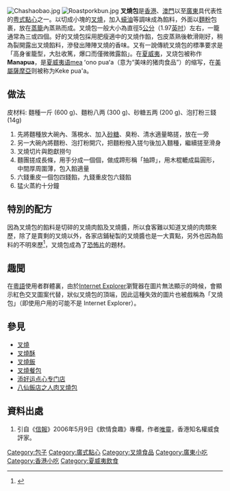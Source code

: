 {{noteTA
|1=zh-cn:小吃; zh-hk:小食;zh-mo:小食; zh-tw:小吃;
}}

{{bareURL}}
{{Infobox prepared food
| name             = 叉燒包
| image            = [[File:Char_siu_bao.jpg|250px]]
| caption          = 
| alternate_name   = 
| country          = 香港
| region           = 
| creator          = 
| course           = 
| type             = 小吃類、點心類
| served           = 熱
| main_ingredient  = 豬肉
| variations       = 烤或蒸
| other            = 
}}
{{Chinese|t={{linktext|叉燒包}}|s={{linktext|叉烧包}}|l="barbecue pork bun"|showflag=jp|p=chāshāo bāo|mi={{IPAc-cmn|ch|a|1|sh|ao|1|b|ao|1}}|h=chaseu bao|y=chāsīu bāau|ci={{IPAc-yue|c|aa|1|s|iu|1|b|aau|1}}|j=caa1siu1 baau1|poj=chhe-sio-pau|order=st|w=cha<sup>1</sup>shao<sup>1</sup>pao<sup>1</sup>}}
[[File:Chashaobao.jpg|thumb]]
[[File:Roastporkbun.jpg|thumb]]
'''叉燒包'''是[[廣東|香港]]、[[澳門|澳門]]以至[[廣東|廣東]]具代表性的[[粤菜|粤式]][[點心|點心]]之一。以切成小塊的[[叉燒|叉燒]]，加入[[蠔油|蠔油]]等調味成為餡料，外面以[[麵粉|麵粉]]包裹，放在[[蒸籠|蒸籠]]內蒸熟而成。叉燒包一般大小為直徑5[[公分|公分]]（1.97[[英吋|英吋]]）左右，一籠通常為三或四個。好的叉燒包採用肥瘦適中的叉燒作餡，包皮蒸熟後軟滑剛好，稍為裂開露出叉燒餡料，滲發出陣陣叉燒的香味。又有一說傳統叉燒包的標準要求是「高身雀籠型，大肚收篤，爆口而僅微微露餡」{{ref|tradition}}。在[[夏威夷州|夏威夷]]，叉烧包被称作'''Manapua'''，是[[夏威夷语|夏威夷语]]mea ʻono puaʻa（意为“美味的猪肉食品”）的缩写，在[[美屬薩摩亞|美屬薩摩亞]]则被称为Keke pua'a。

== 做法 ==
皮材料: 麵種一斤 (600 g)、麵粉八两 (300 g)、砂糖五两 (200 g)、泡打粉三錢(14g)
# 先將麵種放大碗內、落梘水、加入[[砂糖|砂糖]]、臭粉、清水適量略搓，放在一旁
# 另一大碗內將麵粉、泡打粉開穴，把麵粉撥入搓勻後加入麵種，繼續搓至滑身
# 叉燒切片與飽獻撈勻
# 麵團搓成長條，用手分成一個個，做成蹄形稱「抽蹄」，用木棍轆成扁圓形，中間厚周圍薄，包入餡適量
# 六錢重皮一個包四錢餡，九錢重皮包六錢餡
# 猛火蒸約十分鐘

== 特別的配方 ==
因為叉燒包的餡料是切碎的叉燒肉餡及叉燒醬，所以食客難以知道叉燒的肉類來歷，除了是賣剩的叉燒以外，各家店鋪秘製的叉燒醬也是一大賣點，另外也因為餡料的不明來歷<ref name="聚餐网">{{cite web |title=港式叉烧包做法介绍 |url=https://m.jucanw.com/jccp/16268.html |publisher=聚餐网 |accessdate=2020-06-21 |archive-date=2020-06-21 |archive-url=https://web.archive.org/web/20200621142819/https://m.jucanw.com/jccp/16268.html |dead-url=no }}</ref>，叉燒包成為了[[恐怖片|恐怖片]]的題材。

== 趣聞 ==
在[[粵語|粵語]]使用者群體裏，由於[[Internet_Explorer|Internet Explorer]]瀏覽器在圖片無法顯示的時候，會顯示紅色交叉圖案代替，狀似叉燒包的頂端，因此這種失效的圖片也被戲稱為「叉燒包」（即使用户用的可能不是 Internet Explorer）。

== 參見 ==
* [[叉燒|叉燒]]
* [[叉燒酥|叉燒酥]]
* [[叉燒飯|叉燒飯]]
* [[叉燒餐包|叉燒餐包]]
* [[添好运点心专门店|添好运点心专门店]]
* [[八仙飯店之人肉叉燒包|八仙飯店之人肉叉燒包]]

== 資料出處 ==
{{commonscat|Cha siu baau}}
# {{note|tradition}}引自《[[信報|信報]]》2006年5月9日《飲情食趣》專欄，作者[[唯靈|唯靈]]，香港知名權威食評家。
{{reflist}}
{{粤菜}}
[[Category:包子|Category:包子]]
[[Category:廣式點心|Category:廣式點心]]
[[Category:叉燒食品|Category:叉燒食品]]
[[Category:廣東小吃|Category:廣東小吃]]
[[Category:香港小吃|Category:香港小吃]]
[[Category:夏威夷飲食|Category:夏威夷飲食]]